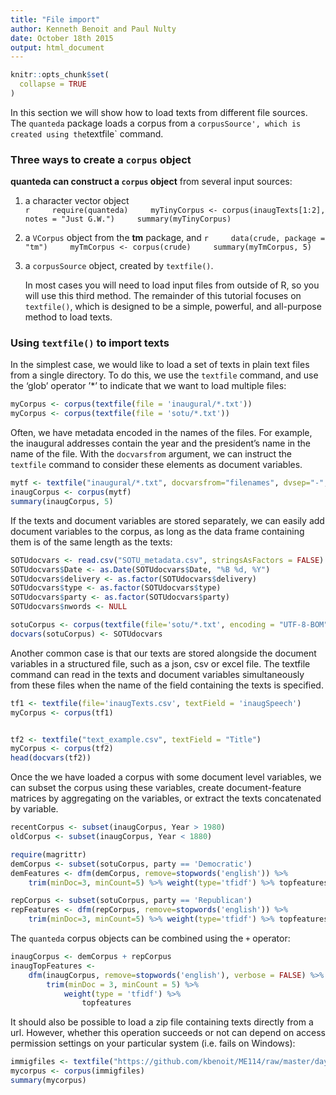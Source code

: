 ```yaml
---
title: "File import"
author: Kenneth Benoit and Paul Nulty
date: October 18th 2015
output: html_document
---
```


```r
knitr::opts_chunk$set(
  collapse = TRUE
)
```

In this section we will show how to load texts from different file sources. The `quanteda` package loads a corpus from a `corpusSource', which is created using the `textfile` command.

### Three ways to create a `corpus` object

**quanteda can construct a `corpus` object** from several input sources:

1.  a character vector object  
    ```r
    require(quanteda)
    myTinyCorpus <- corpus(inaugTexts[1:2], notes = "Just G.W.")
    summary(myTinyCorpus)
    ```
    
2.  a `VCorpus` object from the **tm** package, and
    ```r
    data(crude, package = "tm")
    myTmCorpus <- corpus(crude)
    summary(myTmCorpus, 5)
    ```

3.  a `corpusSource` object, created by `textfile()`.

    In most cases you will need to load input files from outside of R, so you will use this third method.  The remainder of this tutorial focuses on `textfile()`, which is designed to be a simple, powerful, and all-purpose method to load texts.

### Using `textfile()` to import texts

In the simplest case, we would like to load a set of texts in plain text files from a single directory. To do this, we use the `textfile` command, and use the 'glob' operator '*' to indicate that we want to load multiple files:

```r
myCorpus <- corpus(textfile(file = 'inaugural/*.txt'))
myCorpus <- corpus(textfile(file = 'sotu/*.txt'))
```

Often, we have metadata encoded in the names of the files. For example, the inaugural addresses contain the year and the president's name in the name of the file. With the `docvarsfrom` argument, we can instruct the `textfile` command to consider these elements as document variables.

```r
mytf <- textfile("inaugural/*.txt", docvarsfrom="filenames", dvsep="-", docvarnames=c("Year", "President"))
inaugCorpus <- corpus(mytf)
summary(inaugCorpus, 5)
```

If the texts and document variables are stored separately, we can easily add document variables to the corpus, as long as the data frame containing them is of the same length as the texts:

```r
SOTUdocvars <- read.csv("SOTU_metadata.csv", stringsAsFactors = FALSE)
SOTUdocvars$Date <- as.Date(SOTUdocvars$Date, "%B %d, %Y")
SOTUdocvars$delivery <- as.factor(SOTUdocvars$delivery)
SOTUdocvars$type <- as.factor(SOTUdocvars$type)
SOTUdocvars$party <- as.factor(SOTUdocvars$party)
SOTUdocvars$nwords <- NULL

sotuCorpus <- corpus(textfile(file='sotu/*.txt', encoding = "UTF-8-BOM"))
docvars(sotuCorpus) <- SOTUdocvars
```

Another common case is that our texts are stored alongside the document variables in a structured file, such as a json, csv or excel file. The textfile command can read in the texts and document variables simultaneously from these files when the name of the field containing the texts is specified.
```r
tf1 <- textfile(file='inaugTexts.csv', textField = 'inaugSpeech')
myCorpus <- corpus(tf1)


tf2 <- textfile("text_example.csv", textField = "Title")
myCorpus <- corpus(tf2)
head(docvars(tf2))
```

Once the we have loaded a corpus with some document level variables, we can subset the corpus using these variables, create document-feature matrices by aggregating on the variables, or extract the texts concatenated by variable.

```r
recentCorpus <- subset(inaugCorpus, Year > 1980)
oldCorpus <- subset(inaugCorpus, Year < 1880)

require(magrittr)
demCorpus <- subset(sotuCorpus, party == 'Democratic')
demFeatures <- dfm(demCorpus, remove=stopwords('english')) %>%
    trim(minDoc=3, minCount=5) %>% weight(type='tfidf') %>% topfeatures

repCorpus <- subset(sotuCorpus, party == 'Republican') 
repFeatures <- dfm(repCorpus, remove=stopwords('english')) %>%
    trim(minDoc=3, minCount=5) %>% weight(type='tfidf') %>% topfeatures
```

The `quanteda` corpus objects can be combined using the `+` operator:
```r
inaugCorpus <- demCorpus + repCorpus
inaugTopFeatures <- 
    dfm(inaugCorpus, remove=stopwords('english'), verbose = FALSE) %>%
        trim(minDoc = 3, minCount = 5) %>% 
            weight(type = 'tfidf') %>% 
                topfeatures

```

It should also be possible to load a zip file containing texts directly from a url. However, whether this operation succeeds or not can depend on access permission settings on your particular system (i.e. fails on Windows):

```r
immigfiles <- textfile("https://github.com/kbenoit/ME114/raw/master/day8/UKimmigTexts.zip")
mycorpus <- corpus(immigfiles)
summary(mycorpus)
```
